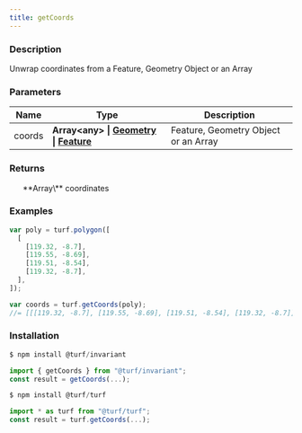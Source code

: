 ```yaml
---
title: getCoords
---
```



### Description

Unwrap coordinates from a Feature, Geometry Object or an Array

### Parameters

| Name   | Type                                                                                                                                         | Description                          |
| ------ | -------------------------------------------------------------------------------------------------------------------------------------------- | ------------------------------------ |
| coords | **Array\<any> \| [Geometry](https://tools.ietf.org/html/rfc7946#section-3.1) \| [Feature](https://tools.ietf.org/html/rfc7946#section-3.2)** | Feature, Geometry Object or an Array |

### Returns

<ul>
  **Array\<any>** coordinates

</ul>

### Examples

```javascript
var poly = turf.polygon([
  [
    [119.32, -8.7],
    [119.55, -8.69],
    [119.51, -8.54],
    [119.32, -8.7],
  ],
]);

var coords = turf.getCoords(poly);
//= [[[119.32, -8.7], [119.55, -8.69], [119.51, -8.54], [119.32, -8.7]]]
```

### Installation

```javascript
$ npm install @turf/invariant

import { getCoords } from "@turf/invariant";
const result = getCoords(...);
```

```javascript
$ npm install @turf/turf

import * as turf from "@turf/turf";
const result = turf.getCoords(...);
```
